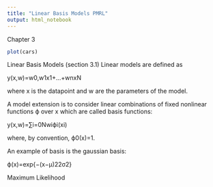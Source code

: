 ```yaml
---
title: "Linear Basis Models PMRL"
output: html_notebook
---
```


Chapter 3

```r
plot(cars)
```
Linear Basis Models (section 3.1)
Linear models are defined as

y(x,w)=w0,w1x1+…+wnxN

where x is the datapoint and w are the parameters of the model.

A model extension is to consider linear combinations of fixed nonlinear functions ϕ over x which are called basis functions:

y(x,w)=∑i=0Nwiϕi(xi)

where, by convention, ϕ0(x)=1.

An example of basis is the gaussian basis:

ϕ(x)=exp{−(x−μ)22σ2}

Maximum Likelihood
